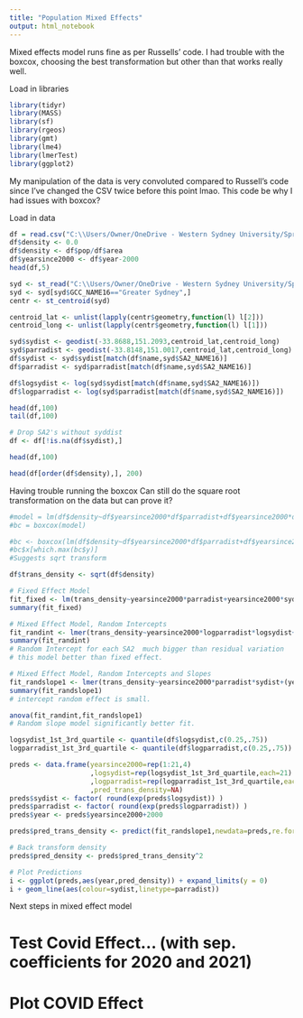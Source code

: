 ```yaml
---
title: "Population Mixed Effects"
output: html_notebook
---
```


Mixed effects model runs fine as per Russells' code. 
I had trouble with the boxcox, choosing the best transformation but other than that works really well.


Load in libraries
```r
library(tidyr)
library(MASS)
library(sf)
library(rgeos)
library(gmt)
library(lme4)
library(lmerTest)
library(ggplot2)
```



My manipulation of the data is very convoluted compared to Russell's code since I've changed the CSV twice before this point lmao.
This code be why I had issues with boxcox?

Load in data
```r
df = read.csv("C:\\Users/Owner/OneDrive - Western Sydney University/Spring 2022/Mathematics Project/Data Sets (Need to organise)/populationLong.csv")
df$density <- 0.0    
df$density <- df$pop/df$area
df$yearsince2000 <- df$year-2000
head(df,5)
```


```r
syd <- st_read("C:\\Users/Owner/OneDrive - Western Sydney University/Spring 2022/Mathematics Project/Data Sets (Need to organise)/SA2_2016_AUST.shp")
syd <- syd[syd$GCC_NAME16=="Greater Sydney",]
centr <- st_centroid(syd)
```


```r
centroid_lat <- unlist(lapply(centr$geometry,function(l) l[2]))
centroid_long <- unlist(lapply(centr$geometry,function(l) l[1]))
```


```r
syd$sydist <- geodist(-33.8688,151.2093,centroid_lat,centroid_long)
syd$parradist <- geodist(-33.8148,151.0017,centroid_lat,centroid_long)
df$sydist <- syd$sydist[match(df$name,syd$SA2_NAME16)]
df$parradist <- syd$parradist[match(df$name,syd$SA2_NAME16)]

df$logsydist <- log(syd$sydist[match(df$name,syd$SA2_NAME16)])
df$logparradist <- log(syd$parradist[match(df$name,syd$SA2_NAME16)])
```

```r
head(df,100)
tail(df,100)
```
```r
# Drop SA2's without syddist
df <- df[!is.na(df$sydist),]
```


```r
head(df,100)
```



```r
head(df[order(df$density),], 200)
```


Having trouble running the boxcox
Can still do the square root transformation on the data but can prove it? 
```r
#model = lm(df$density~df$yearsince2000*df$parradist+df$yearsince2000*df$sydist)
#bc = boxcox(model)

#bc <- boxcox(lm(df$density~df$yearsince2000*df$parradist+df$yearsince2000*df$sydist))
#bc$x[which.max(bc$y)]
#Suggests sqrt transform

```


```r
df$trans_density <- sqrt(df$density)

# Fixed Effect Model
fit_fixed <- lm(trans_density~yearsince2000*parradist+yearsince2000*sydist,data=df)
summary(fit_fixed)
```


```r
# Mixed Effect Model, Random Intercepts
fit_randint <- lmer(trans_density~yearsince2000*logparradist*logsydist+(1|name),data=df)
summary(fit_randint)
# Random Intercept for each SA2  much bigger than residual variation
# this model better than fixed effect.

# Mixed Effect Model, Random Intercepts and Slopes
fit_randslope1 <- lmer(trans_density~yearsince2000*parradist*sydist+(yearsince2000|name),data=df)
summary(fit_randslope1)
# intercept random effect is small. 
```







```r
anova(fit_randint,fit_randslope1)
# Random slope model significantly better fit.

logsydist_1st_3rd_quartile <- quantile(df$logsydist,c(0.25,.75))
logparradist_1st_3rd_quartile <- quantile(df$logparradist,c(0.25,.75))
```


```r
preds <- data.frame(yearsince2000=rep(1:21,4)
                    ,logsydist=rep(logsydist_1st_3rd_quartile,each=21)
                    ,logparradist=rep(logparradist_1st_3rd_quartile,each=42)
                    ,pred_trans_density=NA)
preds$sydist <- factor( round(exp(preds$logsydist)) )
preds$parradist <- factor( round(exp(preds$logparradist)) )
preds$year <- preds$yearsince2000+2000

preds$pred_trans_density <- predict(fit_randslope1,newdata=preds,re.form=NA)

# Back transform density
preds$pred_density <- preds$pred_trans_density^2 

# Plot Predictions
i <- ggplot(preds,aes(year,pred_density)) + expand_limits(y = 0)
i + geom_line(aes(colour=sydist,linetype=parradist))
```


Next steps in mixed effect model


# Test Covid Effect... (with sep. coefficients for 2020 and 2021)


# Plot COVID Effect





